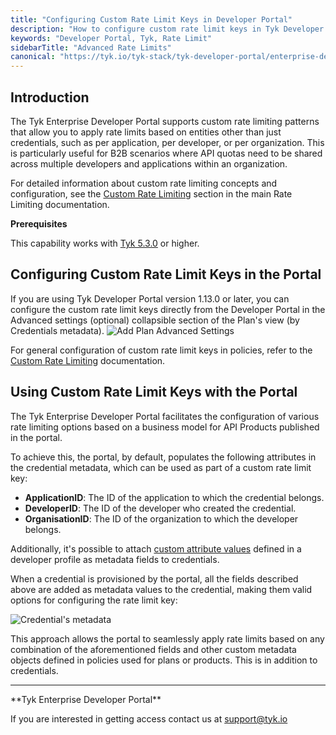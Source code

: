```yaml
---
title: "Configuring Custom Rate Limit Keys in Developer Portal"
description: "How to configure custom rate limit keys in Tyk Developer Portal"
keywords: "Developer Portal, Tyk, Rate Limit"
sidebarTitle: "Advanced Rate Limits"
canonical: "https://tyk.io/tyk-stack/tyk-developer-portal/enterprise-developer-portal/api-access/configuring-custom-rate-limit-keys"
---
```


## Introduction

The Tyk Enterprise Developer Portal supports custom rate limiting patterns that allow you to apply rate limits based on entities other than just credentials, such as per application, per developer, or per organization. This is particularly useful for B2B scenarios where API quotas need to be shared across multiple developers and applications within an organization.

For detailed information about custom rate limiting concepts and configuration, see the [Custom Rate Limiting](/api-management/rate-limit#custom-rate-limiting) section in the main Rate Limiting documentation.

**Prerequisites**

This capability works with [Tyk 5.3.0](/developer-support/release-notes/dashboard#530-release-notes) or higher.

## Configuring Custom Rate Limit Keys in the Portal


<Note>
If you are using Tyk Developer Portal version 1.13.0 or later, you can configure the custom rate limit keys directly from the Developer Portal in the Advanced settings (optional) collapsible section of the Plan's view (by Credentials metadata).
<img src="/img/dashboard/portal-management/enterprise-portal/portal-plan-advanced-settings.png" alt="Add Plan Advanced Settings" />
</Note>


For general configuration of custom rate limit keys in policies, refer to the [Custom Rate Limiting](/api-management/rate-limit#custom-rate-limiting) documentation.

## Using Custom Rate Limit Keys with the Portal

The Tyk Enterprise Developer Portal facilitates the configuration of various rate limiting options based on a business model for API Products published in the portal.

To achieve this, the portal, by default, populates the following attributes in the credential metadata, which can be used as part of a custom rate limit key:
- **ApplicationID**: The ID of the application to which the credential belongs.
- **DeveloperID**: The ID of the developer who created the credential.
- **OrganisationID**: The ID of the organization to which the developer belongs.

Additionally, it's possible to attach [custom attribute values](/portal/customization/user-model#add-custom-attributes-to-the-user-model) defined in a developer profile as metadata fields to credentials.

When a credential is provisioned by the portal, all the fields described above are added as metadata values to the credential, making them valid options for configuring the rate limit key:

<img src="/img/dashboard/portal-management/enterprise-portal/credential-metadata.png" alt="Credential's metadata" />

This approach allows the portal to seamlessly apply rate limits based on any combination of the aforementioned fields and other custom metadata objects defined in policies used for plans or products. This is in addition to credentials.

---


<Note>
**Tyk Enterprise Developer Portal**

If you are interested in getting access contact us at [support@tyk.io](<mailto:support@tyk.io?subject=Tyk Enterprise Portal Beta>)
</Note>


